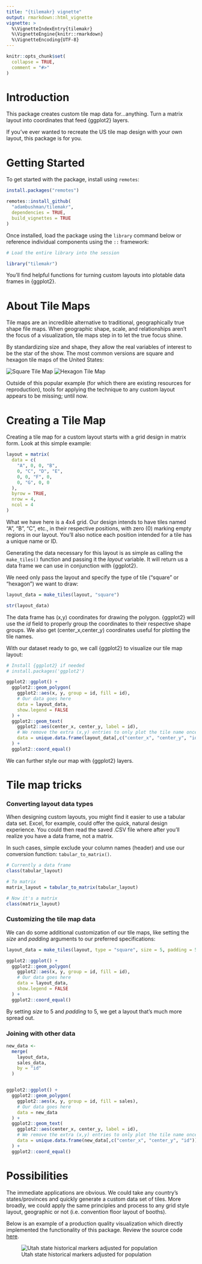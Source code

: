 ```yaml
---
title: "{tilemakr} vignette"
output: rmarkdown::html_vignette
vignette: >
  %\VignetteIndexEntry{tilemakr}
  %\VignetteEngine{knitr::rmarkdown}
  %\VignetteEncoding{UTF-8}
---
```


```r
knitr::opts_chunk$set(
  collapse = TRUE,
  comment = "#>"
)
```

# Introduction

This package creates custom tile map data for...anything. Turn a matrix layout into coordinates that feed {ggplot2} layers.

If you've ever wanted to recreate the US tile map design with your own layout, this package is for you.

# Getting Started

To get started with the package, install using `remotes`:

```r
install.packages("remotes")

remotes::install_github(
  "adambushman/tilemakr", 
  dependencies = TRUE, 
  build_vignettes = TRUE
)
```

Once installed, load the package using the `library` command below or reference individual components using the `::` framework:

```r
# Load the entire library into the session

library("tilemakr")
```

You'll find helpful functions for turning custom layouts into plotable data frames in {ggplot2}.

# About Tile Maps

Tile maps are an incredible alternative to traditional, geographically true shape file maps. When geographic shape, scale, and relationships aren't the focus of a visualization, tile maps step in to let the true focus shine.

By standardizing size and shape, they allow the real variables of interest to be the star of the show. The most common versions are square and hexagon tile maps of the United States:

![Square Tile Map](https://images.presentationgo.com/2020/09/Square-Tile-Grid-Map-USA-PowerPoint.png) ![Hexagon Tile Map](https://images.presentationgo.com/2020/09/Hex-Tile-Grid-Map-USA-PowerPoint.png)

Outside of this popular example (for which there are existing resources for reproduction), tools for applying the technique to any custom layout appears to be missing; until now.

# Creating a Tile Map

Creating a tile map for a custom layout starts with a grid design in matrix form. Look at this simple example:

```r
layout = matrix(
  data = c(
    "A", 0, 0, "B", 
    0, "C", "D", "E", 
    0, 0, "F", 0, 
    0, "G", 0, 0
  ), 
  byrow = TRUE, 
  nrow = 4, 
  ncol = 4
)
```

What we have here is a 4x4 grid. Our design intends to have tiles named "A", "B", "C", etc., in their respective positions, with zero (0) marking empty regions in our layout. You'll also notice each position intended for a tile has a unique name or ID.

Generating the data necessary for this layout is as simple as calling the `make_tiles()` function and passing it the *layout* variable. It will return us a data frame we can use in conjunction with {ggplot2}.

We need only pass the layout and specify the type of tile ("square" or "hexagon") we want to draw:

```r
layout_data = make_tiles(layout, "square")

str(layout_data)
```

The data frame has (x,y) coordinates for drawing the polygon. {ggplot2} will use the *id* field to properly group the coordinates to their respective shape groups. We also get (center_x,center_y) coordinates useful for plotting the tile names.

With our dataset ready to go, we call {ggplot2} to visualize our tile map layout:

```r

# Install {ggplot2} if needed
# install.packages('ggplot2')

ggplot2::ggplot() +
  ggplot2::geom_polygon(
    ggplot2::aes(x, y, group = id, fill = id), 
    # Our data goes here
    data = layout_data, 
    show.legend = FALSE
  ) +
  ggplot2::geom_text(
    ggplot2::aes(center_x, center_y, label = id), 
    # We remove the extra (x,y) entries to only plot the tile name once each
    data = unique.data.frame(layout_data[,c("center_x", "center_y", "id")])
  ) +
  ggplot2::coord_equal()
```

We can further style our map with {ggplot2} layers.

# Tile map tricks

### Converting layout data types

When designing custom layouts, you might find it easier to use a tabular data set. Excel, for example, could offer the quick, natural design experience. You could then read the saved .CSV file where after you'll realize you have a data frame, not a matrix.

In such cases, simple exclude your column names (header) and use our conversion function: `tabular_to_matrix()`.

```r
# Currently a data frame
class(tabular_layout)

# To matrix
matrix_layout = tabular_to_matrix(tabular_layout)

# Now it's a matrix
class(matrix_layout)
```

### Customizing the tile map data

We can do some additional customization of our tile maps, like setting the *size* and *padding* arguments to our preferred specifications:

```r
layout_data = make_tiles(layout, type = "square", size = 5, padding = 5)

ggplot2::ggplot() +
  ggplot2::geom_polygon(
    ggplot2::aes(x, y, group = id, fill = id), 
    # Our data goes here
    data = layout_data, 
    show.legend = FALSE
  ) +
  ggplot2::coord_equal()
```

By setting *size* to 5 and *padding* to 5, we get a layout that's much more spread out.

### Joining with other data

```r
new_data <- 
  merge(
    layout_data, 
    sales_data, 
    by = "id"
  )


ggplot2::ggplot() +
  ggplot2::geom_polygon(
    ggplot2::aes(x, y, group = id, fill = sales), 
    # Our data goes here
    data = new_data
  ) +
  ggplot2::geom_text(
    ggplot2::aes(center_x, center_y, label = id), 
    # We remove the extra (x,y) entries to only plot the tile name once each
    data = unique.data.frame(new_data[,c("center_x", "center_y", "id")])
  ) +
  ggplot2::coord_equal()
```

# Possibilities

The immediate applications are obvious. We could take any country's states/provinces and quickly generate a custom data set of tiles. More broadly, we could apply the same principles and process to any grid style layout, geographic or not (i.e. convention floor layout of booths).

Below is an example of a production quality visualization which directly implemented the functionality of this package. Review the source code [here](https://github.com/adambushman/tidytuesday-contribs/tree/main/wk27-23_historical-markers).

![Utah state historical markers adjusted for population](https://github.com/adambushman/tidytuesday-contribs/blob/main/wk27-23_historical-markers/utah-historical-markers_final.png?raw=true)
